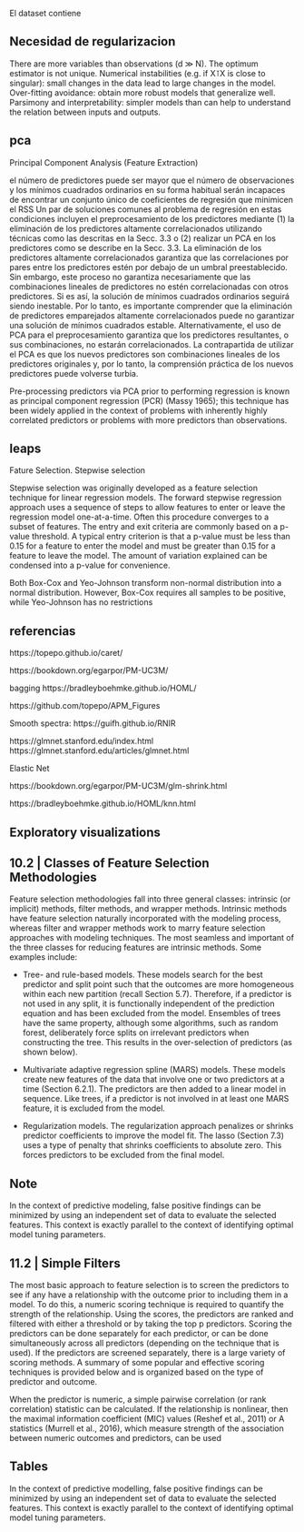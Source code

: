 

El dataset contiene 


## Necesidad de regularizacion

There are more variables than observations (d ≫ N).
The optimum estimator is not unique.
Numerical instabilities (e.g. if X⊺X is close to singular): small changes in the data lead to large changes in the model.
Over-fitting avoidance: obtain more robust models that generalize well.
Parsimony and interpretability: simpler models than can help to understand the relation between inputs and outputs.


## pca
Principal Component Analysis (Feature Extraction)

el número de predictores puede ser mayor que el número de observaciones y los mínimos cuadrados ordinarios en su forma habitual serán incapaces de encontrar un conjunto único de coeficientes de regresión que minimicen el RSS Un par de soluciones comunes al problema de regresión en estas condiciones incluyen el preprocesamiento de los predictores mediante (1) la eliminación de los predictores altamente correlacionados utilizando técnicas como las descritas en la Secc. 3.3 o (2) realizar un PCA en los predictores como se describe en la Secc. 3.3. La eliminación de los predictores altamente correlacionados garantiza que las correlaciones por pares entre los predictores estén por debajo de un umbral preestablecido. Sin embargo, este proceso no garantiza necesariamente que las combinaciones lineales de predictores no estén correlacionadas con otros predictores. Si es así, la solución de mínimos cuadrados ordinarios seguirá siendo inestable. Por lo tanto, es importante comprender que la eliminación de predictores emparejados altamente correlacionados puede no garantizar una solución de mínimos cuadrados estable. Alternativamente, el uso de PCA para el preprocesamiento garantiza que los predictores resultantes, o sus combinaciones, no estarán correlacionados. La contrapartida de utilizar el PCA es que los nuevos predictores son combinaciones lineales de los predictores originales y, por lo tanto, la comprensión práctica de los nuevos predictores puede volverse turbia.

Pre-processing predictors via PCA prior to performing regression is known as principal component regression (PCR) (Massy 1965); this technique has been widely applied in the context of problems with inherently highly correlated predictors or problems with more predictors than observations.


## leaps


Fature Selection. Stepwise selection

Stepwise selection was originally developed as a feature selection technique for linear regression models. The forward stepwise regression approach uses a sequence of steps to allow features to enter or leave the regression model one-at-a-time. Often this procedure converges to a subset of features. The entry and exit criteria are commonly based on a p-value threshold. A typical entry criterion is that a p-value must be less than 0.15 for a feature to enter the model and must be greater than 0.15 for a feature to leave the model. The amount of variation explained can be condensed into a p-value for convenience.

Both Box-Cox and Yeo-Johnson transform non-normal distribution into a normal distribution. However, Box-Cox requires all samples to be positive, while Yeo-Johnson has no restrictions

## referencias
https://topepo.github.io/caret/

https://bookdown.org/egarpor/PM-UC3M/

bagging
https://bradleyboehmke.github.io/HOML/

https://github.com/topepo/APM_Figures

Smooth spectra:
https://guifh.github.io/RNIR 

https://glmnet.stanford.edu/index.html
https://glmnet.stanford.edu/articles/glmnet.html

Elastic Net

https://bookdown.org/egarpor/PM-UC3M/glm-shrink.html

https://bradleyboehmke.github.io/HOML/knn.html

## Exploratory visualizations


## 10.2 | Classes of Feature Selection Methodologies 

Feature selection methodologies fall into three general classes: intrinsic (or implicit) methods, filter methods, and wrapper methods. Intrinsic methods have feature selection naturally incorporated with the modeling process, whereas filter and wrapper methods work to marry feature selection approaches with modeling techniques. The most seamless and important of the three classes for reducing features are intrinsic methods. Some examples include: 

-   Tree- and rule-based models. These models search for the best predictor and split point such that the outcomes are more homogeneous within each new partition (recall Section 5.7). Therefore, if a predictor is not used in any split, it is functionally independent of the prediction equation and has been excluded from the model. Ensembles of trees have the same property, although some algorithms, such as random forest, deliberately force splits on irrelevant predictors when constructing the tree. This results in the over-selection of predictors (as shown below).

-   Multivariate adaptive regression spline (MARS) models. These models create new features of the data that involve one or two predictors at a time (Section 6.2.1). The predictors are then added to a linear model in sequence. Like trees, if a predictor is not involved in at least one MARS feature, it is excluded from the model. 

-   Regularization models. The regularization approach penalizes or shrinks predictor coefficients to improve the model fit. The lasso (Section 7.3) uses a type of penalty that shrinks coefficients to absolute zero. This forces predictors to be excluded from the final model.


## Note
In the context of predictive modeling, false positive findings can be minimized by using an independent set of data to evaluate the selected features. This context is exactly parallel to the context of identifying optimal model tuning parameters.

## 11.2 | Simple Filters 

The most basic approach to feature selection is to screen the predictors to see if any have a relationship with the outcome prior to including them in a model. To do this, a numeric scoring technique is required to quantify the strength of the relationship. Using the scores, the predictors are ranked and filtered with either a threshold or by taking the top p predictors. Scoring the predictors can be done separately for each predictor, or can be done simultaneously across all predictors (depending on the technique that is used). If the predictors are screened separately, there is a large variety of scoring methods. A summary of some popular and effective scoring techniques is provided below and is organized based on the type of predictor and outcome. 

When the predictor is numeric, a simple pairwise correlation (or rank correlation) statistic can be calculated. If the relationship is nonlinear, then the maximal information coefficient (MIC) values (Reshef et al., 2011) or A statistics (Murrell et al., 2016), which measure strength of the association between numeric outcomes and predictors, can be used


## Tables


In the context of predictive modelling, false positive findings can be minimized by using an independent set of data to evaluate the selected features. This context is exactly parallel to the context of identifying optimal model tuning parameters.


<!-- Y <- DT.test$Na2O #True Values -->
<!-- Yp <- predict(CV.MDL,newdata = DT.test) #Predicted Values -->
<!-- ERR <- (Y-Yp) #Residuals -->
<!-- SE <- ERR^2 -->
<!-- MSE <- mean(SE) -->
<!-- RMSE <- sqrt(MSE) -->
<!-- print(RMSE) -->
